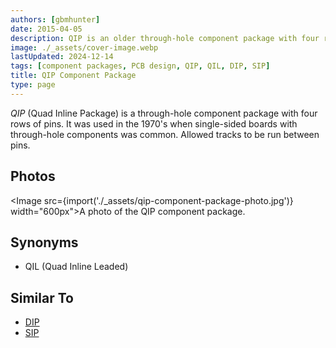 ```yaml
---
authors: [gbmhunter]
date: 2015-04-05
description: QIP is an older through-hole component package with four rows of pins, rather than the more common two rows of pins found in the DIP package.
image: ./_assets/cover-image.webp
lastUpdated: 2024-12-14
tags: [component packages, PCB design, QIP, QIL, DIP, SIP]
title: QIP Component Package
type: page
---
```


_QIP_ (Quad Inline Package) is a through-hole component package with four rows of pins. It was used in the 1970's when single-sided boards with through-hole components was common. Allowed tracks to be run between pins.

## Photos

<Image src={import('./_assets/qip-component-package-photo.jpg')} width="600px">A photo of the QIP component package.</Image>

## Synonyms

* QIL (Quad Inline Leaded)

## Similar To

* [DIP](/pcb-design/component-packages/dip-component-package)
* [SIP](/pcb-design/component-packages/sip-component-package)
